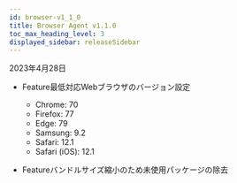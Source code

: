 ```yaml
---
id: browser-v1_1_0
title: Browser Agent v1.1.0
toc_max_heading_level: 3
displayed_sidebar: releaseSidebar
---
```


2023年4月28日

- <Status>Feature</Status>最低対応Webブラウザのバージョン設定

  - Chrome: 70
  - Firefox: 77
  - Edge: 79
  - Samsung: 9.2
  - Safari: 12.1
  - Safari (iOS): 12.1

- <Status>Feature</Status>バンドルサイズ縮小のため未使用パッケージの除去
